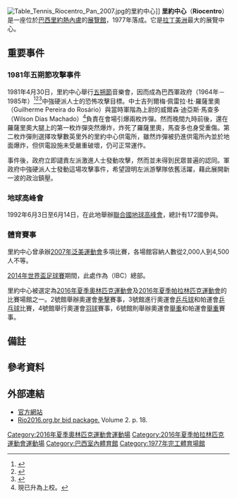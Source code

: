{{Coord|22|58|45|S|43|24|48|W|display=title}}
[[File:Table_Tennis_Riocentro_Pan_2007.jpg|thumb]]的里約中心]]
'''里約中心'''（'''Riocentro'''）是一座位於[[巴西|巴西]][[里約熱內盧|里約熱內盧]]的[[展覽館|展覽館]]，1977年落成。它是[[拉丁美洲|拉丁美洲]]最大的展覽中心。

== 重要事件 ==
=== 1981年五朔節攻擊事件 ===
1981年4月30日，里約中心舉行[[五朔節|五朔節]]音樂會，因而成為巴西軍政府（1964年－1985年）<ref>{{cite web|url=http://www.cartacapital.com.br/sociedade/como-era-para-ser-o-ataque-do-riocentro-506.html|title=Como deveria ser o ataque a bomba no Riocentro - Revista CartaCapital|accessdate=2015-06-04|language=pt}}</ref><ref>{{cite web|url=http://www.dhnet.org.br/denunciar/escandalos/riocentro/index.htm|title=A Bomba do Riocentro e a Farsa dos Militares Brasileiros|accessdate=2015-06-04|language=pt|archive-date=2016-11-03|archive-url=https://web.archive.org/web/20161103094119/http://www.dhnet.org.br/denunciar/escandalos/riocentro/index.htm|dead-url=no}}</ref><ref>{{cite web|url=http://www.cnv.gov.br/index.php/outros-destaques/479-relatorio-da-cnv-aponta-que-atentado-do-riocentro-foi-realizado-por-militares-para-retardar-a-abertura-politica|title=Relatório da CNV aponta que atentado do Riocentro foi realizado por militares para retardar a abertura política|accessdate=2015-06-04|language=pt|archive-date=2016-07-01|archive-url=https://web.archive.org/web/20160701200126/http://www.cnv.gov.br/index.php/outros-destaques/479-relatorio-da-cnv-aponta-que-atentado-do-riocentro-foi-realizado-por-militares-para-retardar-a-abertura-politica|dead-url=no}}</ref>中強硬派人士的恐怖攻擊目標。中士吉列爾梅·佩雷拉·杜·羅薩里奧（Guilherme Pereira do Rosário）與當時軍階為上尉的威爾森·迪亞斯·馬查多（Wilson Dias Machado）<ref group="注">現已升為上校。</ref>負責在會場引爆兩枚炸彈。然而晚間九時前後，還在羅薩里奧大腿上的第一枚炸彈突然爆炸，炸死了羅薩里奧，馬查多也身受重傷。第二枚炸彈則選擇攻擊數英里外的里約中心供電所，雖然炸彈被扔進供電所內並於地面爆炸，但供電設施未受嚴重破壞，仍可正常運作。

事件後，政府立即譴責左派激進人士發動攻擊，然而並未得到民眾普遍的認同。軍政府中強硬派人士發動這場攻擊事件，希望證明左派游擊隊依舊活躍，藉此展開新一波的政治鎮壓。

=== 地球高峰會 ===
1992年6月3日至6月14日，在此地舉辦[[聯合國|聯合國]][[地球高峰會|地球高峰會]]，總計有172國參與。

=== 體育賽事 ===
里約中心曾承辦[[2007年泛美運動會|2007年泛美運動會]]多項比賽，各場館容納人數從2,000人到4,500人不等。

[[2014年世界盃足球賽|2014年世界盃足球賽]]期間，此處作為{{link-en|國際轉播中心|International Broadcast Centre}}（IBC）總部。

里約中心被選定為[[2016年夏季奧林匹克運動會|2016年夏季奧林匹克運動會]]及[[2016年夏季帕拉林匹克運動會|2016年夏季帕拉林匹克運動會]]的比賽場館之一。2號館舉辦奧運會[[2016年夏季奧林匹克運動會拳擊比賽|拳擊]]賽事，3號館進行奧運會[[2016年夏季奧林匹克運動會乒乓球比賽|乒乓球]]和帕運會[[2016年夏季傷殘奧林匹克運動會乒乓球比賽|乒乓球]]比賽，4號館舉行奧運會[[2016年夏季奧林匹克運動會羽球比賽|羽球]]賽事，6號館則舉辦奧運會[[2016年夏季奧林匹克運動會舉重比賽|舉重]]和帕運會[[2016年夏季傷殘奧林匹克運動會舉重比賽|舉重]]賽事。

== 備註 ==
{{Reflist|group=注}}

==參考資料==

{{reflist}}

== 外部連結 ==
* [http://www.riocentro.com.br/ 官方網站] {{Wayback|url=http://www.riocentro.com.br/ |date=20170221212421 }}
* [https://web.archive.org/web/20101112204539/http://www.rio2016.org.br/sumarioexecutivo/sumario/English/Per%20Theme/Volume%202/Theme_09.pdf Rio2016.org.br bid package.] Volume 2. p. 18.

{{2016年夏季奧林匹克運動會比賽場館}}
{{2016年夏季帕拉林匹克運動會比賽場館}}
{{奧運羽球場館}}
{{DEFAULTSORT:Riocentro}}
[[Category:2016年夏季奧林匹克運動會運動場|Category:2016年夏季奧林匹克運動會運動場]]
[[Category:2016年夏季帕拉林匹克運動會運動場|Category:2016年夏季帕拉林匹克運動會運動場]]
[[Category:巴西室內體育館|Category:巴西室內體育館]]
[[Category:1977年完工體育場館|Category:1977年完工體育場館]]